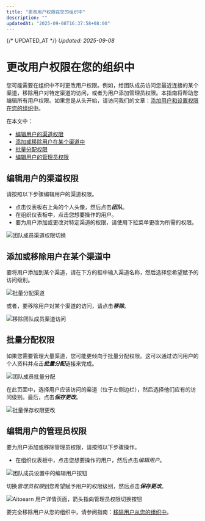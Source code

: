 ```yaml
---
title: "更改用户权限在您的组织中"
description: ""
updatedAt: "2025-09-08T16:37:58+08:00"
---
```

{/* UPDATED_AT */}
_Updated: 2025-09-08_

# 更改用户权限在您的组织中

您可能需要在组织中不时更改用户权限。例如，给团队成员访问您最近连接的某个渠道，移除用户对特定渠道的访问，或者为用户添加管理员权限。本指南将帮助您编辑所有用户权限。如果您是从头开始，请访问我们的文章：[添加用户和设置权限在您的组织中](https://aitoearn.帮助scoutdocs.com/article/670-添加ing-用户s-和-setting-up-权限s-在-您的-组织)。

在本文中：
- [编辑用户的渠道权限](#h_01EJGJ6YRQ9HVZZX6YW56VBBHB)
- [添加或移除用户在某个渠道中](#h_01EJGJ77Z2R540Z0B53VZPWKEA)
- [批量分配权限](#h_01EJGJ7EXZHPJDZZF3J1PQ8TKY)
- [编辑用户的管理员权限](#h_01EJGJ7PWG9MKCMJWHZJQ0A8FS)

## 编辑用户的渠道权限

请按照以下步骤编辑用户的渠道权限。

- 点击仪表板右上角的个人头像，然后点击***团队***。
- 在组织仪表板中，点击您想要操作的用户。
- 要为用户添加或更改对特定渠道的权限，请使用下拉菜单更改为所需的权限。

![团队成员渠道权限切换](//d33v4339jhl8k0.cloudfront.net/docs/assets/64cb6cf86d4a3e191f237e66/图片s/67ae3cc8769d1a4e1f4ed971/文件-a0wqffwgYB.jpg)

## 添加或移除用户在某个渠道中

要将用户添加到某个渠道，请在下方的框中输入渠道名称，然后选择您希望赋予的访问级别。

![批量分配渠道](//d33v4339jhl8k0.cloudfront.net/docs/assets/64cb6cf86d4a3e191f237e66/图片s/67ae3e9ec64ec2266f232b8a/文件-iG3YLBAgPK.png)

或者，要移除用户对某个渠道的访问，请点击***移除***。

![移除团队成员渠道访问](//d33v4339jhl8k0.cloudfront.net/docs/assets/64cb6cf86d4a3e191f237e66/图片s/67ae3d2029a45508db9a3914/文件-gqxAdBS5aF.png)

## 批量分配权限

如果您需要管理大量渠道，您可能更倾向于批量分配权限。这可以通过访问用户的个人资料并点击***批量分配***链接来完成。

![团队成员批量分配](//d33v4339jhl8k0.cloudfront.net/docs/assets/64cb6cf86d4a3e191f237e66/图片s/67ae3d461dbfa0582db2818e/文件-A74bWJGFSA.png)

在此页面中，选择用户应该访问的渠道（位于左侧边栏），然后选择他们应有的访问级别。最后，点击***保存更改***。

![批量保存权限更改](//d33v4339jhl8k0.cloudfront.net/docs/assets/64cb6cf86d4a3e191f237e66/图片s/67ae3d6cc64ec2266f232b7e/文件-t4vVJlJTVN.png)

## 编辑用户的管理员权限

要为用户添加或移除管理员权限，请按照以下步骤操作。

- 在组织仪表板中，点击您想要操作的用户，然后点击*编辑用户*。

![团队成员设置中的编辑用户按钮](//d33v4339jhl8k0.cloudfront.net/docs/assets/64cb6cf86d4a3e191f237e66/图片s/67ae3d8fb412812df3235e40/文件-0LrTuTnuRO.png)

切换*管理员权限*到您希望赋予用户的权限级别，然后点击***保存更改***。

![Aitoearn 用户详情页面，箭头指向管理员权限切换按钮](//d33v4339jhl8k0.cloudfront.net/docs/assets/64cb6cf86d4a3e191f237e66/图片s/67ae3e03769d1a4e1f4ed979/文件-FUB3md8K0h.jpg)

要完全移除用户从您的组织中，请参阅指南：[移除用户从您的组织中](https://aitoearn.帮助scoutdocs.com/article/672-removing-a-用户-from-您的-组织)。
